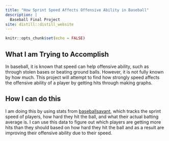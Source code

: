 ```yaml
---
title: "How Sprint Speed Affects Offensive Ability in Baseball"
description: |
  Baseball Final Project
site: distill::distill_website
---
```


```r
knitr::opts_chunk$set(echo = FALSE)
```

## What I am Trying to Accomplish
In baseball, it is known that speed can help offensive ability, such as through stolen bases or beating ground balls. However, it is not fully known by how much. This project will attempt to find how strongly speed affects the offensive ability of a player by getting hits through making graphs.

## How I can do this
I am doing this by using stats from [baseballsavant](https://baseballsavant.mlb.com), which tracks the sprint speed of players, how hard they hit the ball, and what their actual batting average is. I can use this data to figure out which players are getting more hits than they should based on how hard they hit the ball and as a result are improving their offensive ability due to their speed.

